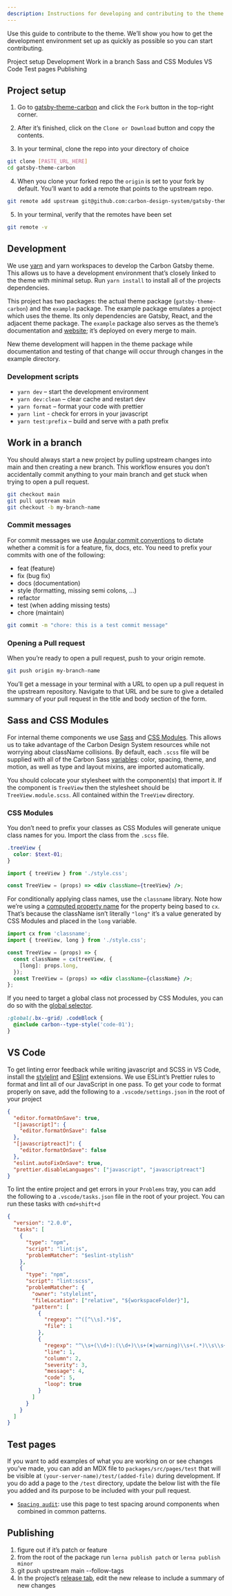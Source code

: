 ```yaml
---
description: Instructions for developing and contributing to the theme
---
```


<!-- Page title left out so it can be generated -->

<PageDescription>

Use this guide to contribute to the theme. We’ll show you how to get the
development environment set up as quickly as possible so you can start
contributing.

</PageDescription>

<AnchorLinks>
  <AnchorLink>Project setup</AnchorLink>
  <AnchorLink>Development</AnchorLink>
  <AnchorLink>Work in a branch</AnchorLink>
  <AnchorLink>Sass and CSS Modules</AnchorLink>
  <AnchorLink>VS Code</AnchorLink>
  <AnchorLink>Test pages</AnchorLink>
  <AnchorLink>Publishing</AnchorLink>
</AnchorLinks>

## Project setup

1. Go to
   [gatsby-theme-carbon](https://github.com/carbon-design-system/gatsby-theme-carbon)
   and click the `Fork` button in the top-right corner.

2. After it’s finished, click on the `Clone or Download` button and copy the
   contents.

3. In your terminal, clone the repo into your directory of choice

```sh
git clone [PASTE_URL_HERE]
cd gatsby-theme-carbon
```

4. When you clone your forked repo the `origin` is set to your fork by default.
   You’ll want to add a remote that points to the upstream repo.

```sh
git remote add upstream git@github.com:carbon-design-system/gatsby-theme-carbon.git
```

5. In your terminal, verify that the remotes have been set

```sh
git remote -v
```

## Development

We use [yarn](https://yarnpkg.com/lang/en/docs/install/) and yarn workspaces to
develop the Carbon Gatsby theme. This allows us to have a development
environment that’s closely linked to the theme with minimal setup. Run
`yarn install` to install all of the projects dependencies.

This project has two packages: the actual theme package (`gatsby-theme-carbon`)
and the `example` package. The example package emulates a project which uses the
theme. Its only dependencies are Gatsby, React, and the adjacent theme package.
The `example` package also serves as the theme’s documentation and
[website](https://gatsby-theme-carbon.now.sh); it’s deployed on every merge to
main.

New theme development will happen in the theme package while documentation and
testing of that change will occur through changes in the example directory.

### Development scripts

- `yarn dev` – start the development environment
- `yarn dev:clean` – clear cache and restart dev
- `yarn format` – format your code with prettier
- `yarn lint` - check for errors in your javascript
- `yarn test:prefix` – build and serve with a path prefix

## Work in a branch

You should always start a new project by pulling upstream changes into main and
then creating a new branch. This workflow ensures you don’t accidentally commit
anything to your main branch and get stuck when trying to open a pull request.

```sh
git checkout main
git pull upstream main
git checkout -b my-branch-name
```

### Commit messages

For commit messages we use
[Angular commit conventions](https://gist.github.com/stephenparish/9941e89d80e2bc58a153#allowed-type)
to dictate whether a commit is for a feature, fix, docs, etc. You need to prefix
your commits with one of the following:

- feat (feature)
- fix (bug fix)
- docs (documentation)
- style (formatting, missing semi colons, …)
- refactor
- test (when adding missing tests)
- chore (maintain)

```sh
git commit -m "chore: this is a test commit message"
```

### Opening a Pull request

When you’re ready to open a pull request, push to your origin remote.

```sh
git push origin my-branch-name
```

You’ll get a message in your terminal with a URL to open up a pull request in
the upstream repository. Navigate to that URL and be sure to give a detailed
summary of your pull request in the title and body section of the form.

## Sass and CSS Modules

For internal theme components we use
[Sass](https://sass-lang.com/documentation/syntax) and
[CSS Modules](https://github.com/css-modules/css-modules#css-modules). This
allows us to take advantage of the Carbon Design System resources while not
worrying about className collisions. By default, each `.scss` file will be
supplied with all of the Carbon Sass
[variables](https://github.com/carbon-design-system/carbon/blob/main/packages/components/src/globals/scss/_vars.scss):
color, spacing, theme, and motion, as well as type and layout mixins, are
imported automatically.

You should colocate your stylesheet with the component(s) that import it. If the
component is `TreeView` then the stylesheet should be `TreeView.module.scss`.
All contained within the `TreeView` directory.

### CSS Modules

You don’t need to prefix your classes as CSS Modules will generate unique class
names for you. Import the class from the `.scss` file.

```scss path=TreeView.module.scss
.treeView {
  color: $text-01;
}
```

```jsx path=TreeView.js
import { treeView } from './style.css';

const TreeView = (props) => <div className={treeView} />;
```

For conditionally applying class names, use the `classname` library. Note how
we’re using a
[computed property name](https://tylermcginnis.com/computed-property-names/) for
the property being based to `cx`. That’s because the className isn’t literally
`"long"` it’s a value generated by CSS Modules and placed in the `long`
variable.

```jsx path=TreeView.js
import cx from 'classname';
import { treeView, long } from './style.css';

const TreeView = (props) => {
  const className = cx(treeView, {
    [long]: props.long,
  });
  const TreeView = (props) => <div className={className} />;
};
```

If you need to target a global class not processed by CSS Modules, you can do so
with the
[global selector](https://github.com/css-modules/css-modules#exceptions).

```scss
:global(.bx--grid) .codeBlock {
  @include carbon--type-style('code-01');
}
```

## VS Code

To get linting error feedback while writing javascript and SCSS in VS Code,
install the
[stylelint](https://marketplace.visualstudio.com/items?itemName=shinnn.stylelint)
and
[ESlint](https://marketplace.visualstudio.com/items?itemName=dbaeumer.vscode-eslint)
extensions. We use ESLint’s Prettier rules to format and lint all of our
JavaScript in one pass. To get your code to format properly on save, add the
following to a `.vscode/settings.json` in the root of your project

```json path=.vscode/settings.json
{
  "editor.formatOnSave": true,
  "[javascript]": {
    "editor.formatOnSave": false
  },
  "[javascriptreact]": {
    "editor.formatOnSave": false
  },
  "eslint.autoFixOnSave": true,
  "prettier.disableLanguages": ["javascript", "javascriptreact"]
}
```

To lint the entire project and get errors in your `Problems` tray, you can add
the following to a `.vscode/tasks.json` file in the root of your project. You
can run these tasks with `cmd+shift+d`

```json path=.vscode/tasks.json
{
  "version": "2.0.0",
  "tasks": [
    {
      "type": "npm",
      "script": "lint:js",
      "problemMatcher": "$eslint-stylish"
    },
    {
      "type": "npm",
      "script": "lint:scss",
      "problemMatcher": {
        "owner": "stylelint",
        "fileLocation": ["relative", "${workspaceFolder}"],
        "pattern": [
          {
            "regexp": "^([^\\s].*)$",
            "file": 1
          },
          {
            "regexp": "^\\s+(\\d+):(\\d+)\\s+(✖|warning)\\s+(.*)\\s\\s+(.*)$",
            "line": 1,
            "column": 2,
            "severity": 3,
            "message": 4,
            "code": 5,
            "loop": true
          }
        ]
      }
    }
  ]
}
```

## Test pages

If you want to add examples of what you are working on or see changes you’ve
made, you can add an MDX file to `packages/src/pages/test` that will be visible
at `(your-server-name)/test/(added-file)` during development. If you do add a
page to the `/test` directory, update the below list with the file you added and
its purpose to be included with your pull request.

- [`Spacing audit`](/test/spacing-audit): use this page to test spacing around
  components when combined in common patterns.

## Publishing

1. figure out if it’s patch or feature
2. from the root of the package run `lerna publish patch` or
   `lerna publish minor`
3. git push upstream main --follow-tags
4. In the project’s
   [release tab](https://github.com/carbon-design-system/gatsby-theme-carbon/releases),
   edit the new release to include a summary of new changes
